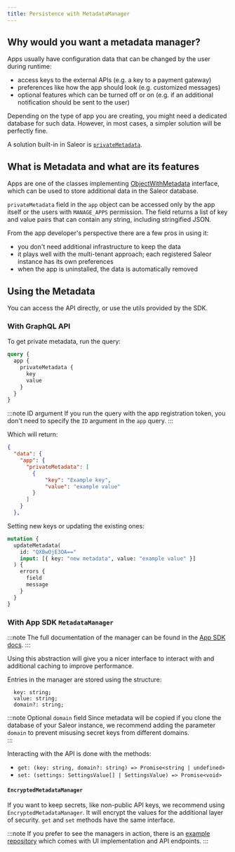 ```yaml
---
title: Persistence with MetadataManager
---
```


## Why would you want a metadata manager?

Apps usually have configuration data that can be changed by the user during runtime:

- access keys to the external APIs (e.g. a key to a payment gateway)
- preferences like how the app should look (e.g. customized messages)
- optional features which can be turned off or on (e.g. if an additional notification should be sent to the user)

Depending on the type of app you are creating, you might need a dedicated database for such data. However, in most cases, a simpler solution will be perfectly fine.

A solution built-in in Saleor is [`privateMetadata`](developer/metadata.mdx).

## What is Metadata and what are its features

Apps are one of the classes implementing [ObjectWithMetadata](docs/api-reference/miscellaneous/interfaces/object-with-metadata.mdx) interface, which can be used to store additional data in the Saleor database.

`privateMetadata` field in the `app` object can be accessed only by the app itself or the users with `MANAGE_APPS` permission. The field returns a list of key and value pairs that can contain any string, including stringified JSON.

From the app developer's perspective there are a few pros in using it:

- you don't need additional infrastructure to keep the data
- it plays well with the multi-tenant approach; each registered Saleor instance has its own preferences
- when the app is uninstalled, the data is automatically removed

## Using the Metadata

You can access the API directly, or use the utils provided by the SDK.

### With GraphQL API

To get private metadata, run the query:

```graphql
query {
  app {
    privateMetadata {
      key
      value
    }
  }
}
```

:::note ID argument
If you run the query with the app registration token, you don't need to specify the `ID` argument in the `app` query.
:::

Which will return:

```json
{
  "data": {
    "app": {
      "privateMetadata": [
        {
            "key": "Example key",
            "value": "example value"
        }
      ]
    }
  },
```

Setting new keys or updating the existing ones:

```graphql
mutation {
  updateMetadata(
    id: "QXBwOjE3OA=="
    input: [{ key: "new metadata", value: "example value" }]
  ) {
    errors {
      field
      message
    }
  }
}
```

### With App SDK `MetadataManager`

:::note
The full documentation of the manager can be found in the [App SDK docs](https://github.com/saleor/saleor-app-sdk/blob/main/docs/settings-manager.md#metadatamanager).
:::

Using this abstraction will give you a nicer interface to interact with and additional caching to improve performance.

Entries in the manager are stored using the structure:

```
  key: string;
  value: string;
  domain?: string;
```

:::note Optional `domain` field
Since metadata will be copied if you clone the database of your Saleor instance, we recommend adding the parameter `domain` to prevent misusing secret keys from different domains.  
:::

Interacting with the API is done with the methods:

- `get: (key: string, domain?: string) => Promise<string | undefined>`
- `set: (settings: SettingsValue[] | SettingsValue) => Promise<void>`

#### `EncryptedMetadataManager`

If you want to keep secrets, like non-public API keys, we recommend using `EncryptedMetadataManager`. It will encrypt the values for the additional layer of security. `get` and `set` methods have the same interface.

:::note
If you prefer to see the managers in action, there is an [example repository](https://github.com/saleor/saleor-app-template/tree/examples-metadata-manager) which comes with UI implementation and API endpoints.
:::
